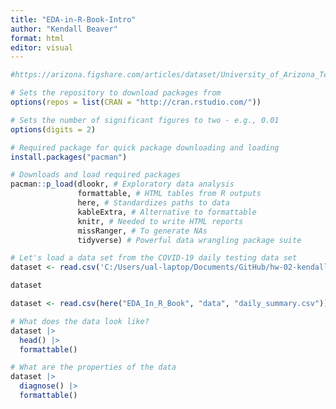 ```yaml
---
title: "EDA-in-R-Book-Intro"
author: "Kendall Beaver"
format: html
editor: visual
---
```


```r
#https://arizona.figshare.com/articles/dataset/University_of_Arizona_Test-Trace-Treat_COVID-19_testing_results/14869740/3
```

```r

# Sets the repository to download packages from
options(repos = list(CRAN = "http://cran.rstudio.com/"))

# Sets the number of significant figures to two - e.g., 0.01
options(digits = 2)

# Required package for quick package downloading and loading 
install.packages("pacman")

# Downloads and load required packages
pacman::p_load(dlookr, # Exploratory data analysis
               formattable, # HTML tables from R outputs
               here, # Standardizes paths to data
               kableExtra, # Alternative to formattable
               knitr, # Needed to write HTML reports
               missRanger, # To generate NAs
               tidyverse) # Powerful data wrangling package suite

# Let's load a data set from the COVID-19 daily testing data set
dataset <- read.csv('C:/Users/ual-laptop/Documents/GitHub/hw-02-kendall-beaver/daily_summary.csv')

dataset

dataset <- read.csv(here("EDA_In_R_Book", "data", "daily_summary.csv"))

# What does the data look like?
dataset |>
  head() |>
  formattable()

# What are the properties of the data
dataset |>
  diagnose() |>
  formattable()
```
